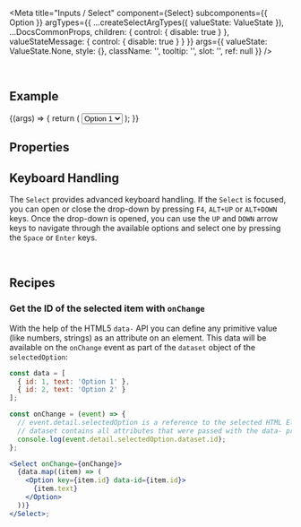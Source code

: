
<Meta
  title="Inputs / Select"
  component={Select}
  subcomponents={{ Option }}
  argTypes={{
    ...createSelectArgTypes({ valueState: ValueState }),
    ...DocsCommonProps,
    children: { control: { disable: true } },
    valueStateMessage: { control: { disable: true } }
  }}
  args={{
    valueState: ValueState.None,
    style: {},
    className: '',
    tooltip: '',
    slot: '',
    ref: null
  }}
/>

<DocsHeader />

<br />

## Example

<Canvas>
  <Story name="Default">
    {(args) => {
      return (
        <Select {...args}>
          <Option>Option 1</Option>
          <Option>Option 2</Option>
          <Option>Option 3</Option>
          <Option>Option 4</Option>
          <Option>Option 5</Option>
        </Select>
      );
    }}
  </Story>
</Canvas>

## Properties

<ArgsTable story="." />

## Keyboard Handling

The `Select` provides advanced keyboard handling. If the `Select` is focused, you can open or close the drop-down by pressing `F4`, `ALT+UP` or `ALT+DOWN` keys. Once the drop-down is opened, you can use the `UP` and `DOWN` arrow keys to navigate through the available options and select one by pressing the `Space` or `Enter` keys.

<br />

## Recipes

### Get the ID of the selected item with `onChange`

With the help of the HTML5 `data-` API you can define any primitive value (like numbers, strings)
as an attribute on an element.
This data will be available on the `onChange` event as part of the `dataset` object of the `selectedOption`:

```jsx
const data = [
  { id: 1, text: 'Option 1' },
  { id: 2, text: 'Option 2' }
];

const onChange = (event) => {
  // event.detail.selectedOption is a reference to the selected HTML Element
  // dataset contains all attributes that were passed with the data- prefix.
  console.log(event.detail.selectedOption.dataset.id);
};

<Select onChange={onChange}>
  {data.map((item) => (
    <Option key={item.id} data-id={item.id}>
      {item.text}
    </Option>
  ))}
</Select>;
```
